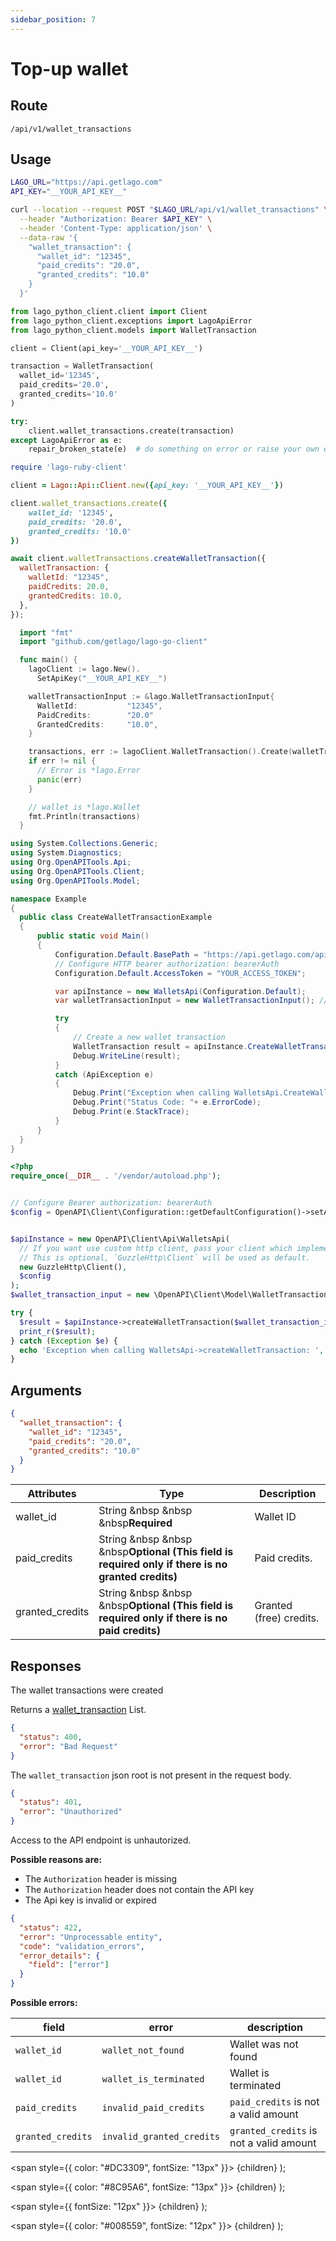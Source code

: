 ```yaml
---
sidebar_position: 7
---
```



# Top-up wallet

## Route

```curl title="POST"
/api/v1/wallet_transactions
```

## Usage

<Tabs groupId="prog-language">
  <TabItem value="curl" label="Curl" default>

  ```bash
  LAGO_URL="https://api.getlago.com"
  API_KEY="__YOUR_API_KEY__"

  curl --location --request POST "$LAGO_URL/api/v1/wallet_transactions" \
    --header "Authorization: Bearer $API_KEY" \
    --header 'Content-Type: application/json' \
    --data-raw '{
      "wallet_transaction": {
        "wallet_id": "12345",
        "paid_credits": "20.0",
        "granted_credits": "10.0"
      }
    }'
  ```
  </TabItem>

  <TabItem value="python" label="Python">

  ```python
  from lago_python_client.client import Client
  from lago_python_client.exceptions import LagoApiError
  from lago_python_client.models import WalletTransaction

  client = Client(api_key='__YOUR_API_KEY__')

  transaction = WalletTransaction(
    wallet_id='12345',
    paid_credits='20.0',
    granted_credits='10.0'
  )
  
  try:
      client.wallet_transactions.create(transaction)
  except LagoApiError as e:
      repair_broken_state(e)  # do something on error or raise your own exception
  ```
  </TabItem>

  <TabItem value="ruby" label="Ruby">

  ```ruby
  require 'lago-ruby-client'

  client = Lago::Api::Client.new({api_key: '__YOUR_API_KEY__'})

  client.wallet_transactions.create({
      wallet_id: '12345',
      paid_credits: '20.0',
      granted_credits: '10.0'
  })
  ```
  </TabItem>

  <TabItem value="javascript" label="Javascript">

  ```javascript
  await client.walletTransactions.createWalletTransaction({
    walletTransaction: {
      walletId: "12345",
      paidCredits: 20.0,
      grantedCredits: 10.0,
    },
  });
  ```
  </TabItem>

  <TabItem value="go" label="Go">

  ```go
    import "fmt"
    import "github.com/getlago/lago-go-client"

    func main() {
      lagoClient := lago.New().
        SetApiKey("__YOUR_API_KEY__")

      walletTransactionInput := &lago.WalletTransactionInput{
        WalletId:           "12345",
        PaidCredits:        "20.0"
        GrantedCredits:     "10.0",
      }

      transactions, err := lagoClient.WalletTransaction().Create(walletTransactionInput)
      if err != nil {
        // Error is *lago.Error
        panic(err)
      }

      // wallet is *lago.Wallet
      fmt.Println(transactions)
    }
  ```

  </TabItem>

  <TabItem value="csharp" label="C#">

  ```csharp
using System.Collections.Generic;
using System.Diagnostics;
using Org.OpenAPITools.Api;
using Org.OpenAPITools.Client;
using Org.OpenAPITools.Model;

namespace Example
{
    public class CreateWalletTransactionExample
    {
        public static void Main()
        {
            Configuration.Default.BasePath = "https://api.getlago.com/api/v1";
            // Configure HTTP bearer authorization: bearerAuth
            Configuration.Default.AccessToken = "YOUR_ACCESS_TOKEN";

            var apiInstance = new WalletsApi(Configuration.Default);
            var walletTransactionInput = new WalletTransactionInput(); // WalletTransactionInput | Wallet transaction payload

            try
            {
                // Create a new wallet transaction
                WalletTransaction result = apiInstance.CreateWalletTransaction(walletTransactionInput);
                Debug.WriteLine(result);
            }
            catch (ApiException e)
            {
                Debug.Print("Exception when calling WalletsApi.CreateWalletTransaction: " + e.Message );
                Debug.Print("Status Code: "+ e.ErrorCode);
                Debug.Print(e.StackTrace);
            }
        }
    }
}
  ```

  </TabItem>

  <TabItem value="php" label="PHP">

  ```php
<?php
require_once(__DIR__ . '/vendor/autoload.php');


// Configure Bearer authorization: bearerAuth
$config = OpenAPI\Client\Configuration::getDefaultConfiguration()->setAccessToken('YOUR_ACCESS_TOKEN');


$apiInstance = new OpenAPI\Client\Api\WalletsApi(
    // If you want use custom http client, pass your client which implements `GuzzleHttp\ClientInterface`.
    // This is optional, `GuzzleHttp\Client` will be used as default.
    new GuzzleHttp\Client(),
    $config
);
$wallet_transaction_input = new \OpenAPI\Client\Model\WalletTransactionInput(); // \OpenAPI\Client\Model\WalletTransactionInput | Wallet transaction payload

try {
    $result = $apiInstance->createWalletTransaction($wallet_transaction_input);
    print_r($result);
} catch (Exception $e) {
    echo 'Exception when calling WalletsApi->createWalletTransaction: ', $e->getMessage(), PHP_EOL;
}
  ```

  </TabItem>
</Tabs>

## Arguments

```json
{
  "wallet_transaction": {
    "wallet_id": "12345",
    "paid_credits": "20.0",
    "granted_credits": "10.0"
  }
}
```

| Attributes | Type | Description |
|--|--|--|
| wallet_id | String &nbsp &nbsp &nbsp<Required>**Required**</Required> | Wallet ID |
| paid_credits | String &nbsp &nbsp &nbsp<Optional>**Optional (This field is required only if there is no granted credits)**</Optional> | Paid credits. |
| granted_credits | String &nbsp &nbsp &nbsp<Optional>**Optional (This field is required only if there is no paid credits)**</Optional> | Granted (free) credits. |
## Responses

<Tabs>
  <TabItem value="200" label="HTTP 200" default>
  The wallet transactions were created

  Returns a [wallet_transaction](./wallet-transaction-object) List.
  </TabItem>

  <TabItem value="400" label="HTTP 400">

  ```json
  {
    "status": 400,
    "error": "Bad Request"
  }
  ```

  The `wallet_transaction` json root is not present in the request body.
  </TabItem>

  <TabItem value="401" label="HTTP 401">

  ```json
  {
    "status": 401,
    "error": "Unauthorized"
  }
  ```

  Access to the API endpoint is unhautorized.

  **Possible reasons are:**
  * The `Authorization` header is missing
  * The `Authorization` header does not contain the API key
  * The Api key is invalid or expired


  </TabItem>

  <TabItem value="422" label="HTTP 422">

  ```json
  {
    "status": 422,
    "error": "Unprocessable entity",
    "code": "validation_errors",
    "error_details": {
      "field": ["error"]
    }
  }
  ```

  **Possible errors:**

  | field | error | description |
  |--|--|--|
  | `wallet_id` | `wallet_not_found` | Wallet was not found |
  | `wallet_id` | `wallet_is_terminated` | Wallet is terminated |
  | `paid_credits` | `invalid_paid_credits` | `paid_credits` is not a valid amount |
  | `granted_credits` | `invalid_granted_credits` | `granted_credits` is not a valid amount |

  </TabItem>
</Tabs>



  <span
    style={{
      color: "#DC3309",
      fontSize: "13px"
    }}>
    {children}
  </span>
);

  <span
    style={{
      color: "#8C95A6",
      fontSize: "13px"
    }}>
    {children}
  </span>
);

  <span
    style={{
      fontSize: "12px"
    }}>
    {children}
  </span>
);

  <span
    style={{
      color: "#008559",
      fontSize: "12px"
    }}>
    {children}
  </span>
);
